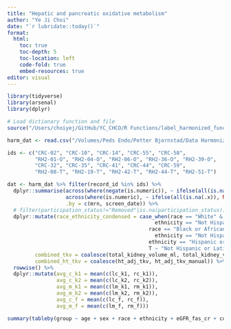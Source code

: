 ```yaml
---
title: "Hepatic and pancreatic oxidative metabolism"
author: "Ye Ji Choi"
date: "`r lubridate::today()`"
format: 
  html:
    toc: true
    toc-depth: 5
    toc-location: left
    code-fold: true
    embed-resources: true
editor: visual
---
```


```r
library(tidyverse)
library(arsenal)
library(dplyr)
```

```r
# Load dictionary function and file
source("/Users/choiyej/GitHub/YC_CHCO/R Functions/label_harmonized_function.R")

harm_dat <- read.csv("/Volumes/Peds Endo/Petter Bjornstad/Data Harmonization/Data Clean/soma_harmonized_dataset.csv", na.strings = "")
```

```r
ids <- c("CRC-02", "CRC-10", "CRC-14", "CRC-55", "CRC-58", 
         "RH2-01-O", "RH2-04-O", "RH2-06-O", "RH2-36-O", "RH2-39-O", 
         "CRC-32", "CRC-35", "CRC-41", "CRC-44", "CRC-59", 
         "RH2-08-T", "RH2-19-T", "RH2-42-T", "RH2-44-T", "RH2-51-T")

dat <- harm_dat %>% filter(record_id %in% ids) %>%
  dplyr::summarise(across(where(negate(is.numeric)), ~ ifelse(all(is.na(.x)), NA_character_, last(na.omit(.x)))),
                   across(where(is.numeric), ~ ifelse(all(is.na(.x)), NA_real_, mean(.x, na.rm = TRUE))),
                   .by = c(mrn, screen_date)) %>%
  # filter(participation_status!="Removed"|is.na(participation_status)) %>%
  dplyr::mutate(race_ethnicity_condensed = case_when(race == "White" & 
                                                ethnicity == "Not Hispanic or Latino" ~ "Not Hispanic or Latino White",
                                              race == "Black or African American" & 
                                                ethnicity == "Not Hispanic or Latino" ~ "Not Hispanic or Latino Black",
                                              ethnicity == "Hispanic or Latino" ~ "Hispanic or Latino",
                                              T ~ "Not Hispanic or Latino Other"),
         combined_tkv = coalesce(total_kidney_volume_ml, total_kidney_volume_ml_manual),
         combined_ht_tkv = coalesce(ht_adj_tkv, ht_adj_tkv_manual)) %>%
  rowwise() %>%
  dplyr::mutate(avg_c_k1 = mean(c(lc_k1, rc_k1)),
                avg_c_k2 = mean(c(lc_k2, rc_k2)),
                avg_m_k1 = mean(c(lm_k1, rm_k1)),
                avg_m_k2 = mean(c(lm_k2, rm_k2)),
                avg_c_f = mean(c(lc_f, rc_f)),
                avg_m_f = mean(c(lm_f, rm_f)))
```

```r
summary(tableby(group ~ age + sex + race + ethnicity + eGFR_fas_cr + combined_tkv + combined_ht_tkv + avg_c_k1 + avg_m_k1 + avg_c_k2 + avg_m_k2 + avg_c_f + avg_m_f + p2_raw_m + diabetes_duration + insulin_pump_timepoint + insulin_injections_timepoint + insulin_med_timepoint, data = dat), test = F, total = F)
```
